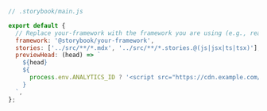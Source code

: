 ```js
// .storybook/main.js

export default {
  // Replace your-framework with the framework you are using (e.g., react-webpack5, vue3-vite)
  framework: '@storybook/your-framework',
  stories: ['../src/**/*.mdx', '../src/**/*.stories.@(js|jsx|ts|tsx)'],
  previewHead: (head) => `
    ${head}
    ${
      process.env.ANALYTICS_ID ? '<script src="https://cdn.example.com/analytics.js"></script>' : ''
    }
  `,
};
```
